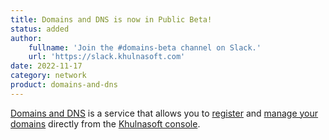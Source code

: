 ```yaml
---
title: Domains and DNS is now in Public Beta!
status: added
author:
    fullname: 'Join the #domains-beta channel on Slack.'
    url: 'https://slack.khulnasoft.com'
date: 2022-11-17
category: network
product: domains-and-dns
---
```


[Domains and DNS](/network/domains-and-dns/quickstart/) is a service that allows you to [register](/network/domains-and-dns/how-to/register-internal-domain/) and [manage your domains](/network/domains-and-dns/how-to/manage-external-domain/) directly from the [Khulnasoft console](https://console.khulnasoft.com/).